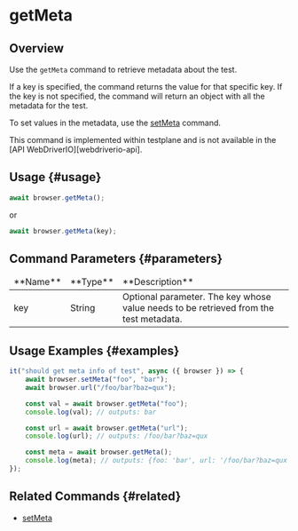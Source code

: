 
# getMeta

## Overview

Use the `getMeta` command to retrieve metadata about the test.

If a key is specified, the command returns the value for that specific key.
If the key is not specified, the command will return an object with all the metadata for the test.

To set values in the metadata, use the [setMeta](../setMeta) command.

<Admonition type="info">
    This command is implemented within testplane and is not available in the [API
    WebDriverIO][webdriverio-api].
</Admonition>

## Usage {#usage}

```javascript
await browser.getMeta();
```

or

```javascript
await browser.getMeta(key);
```

## Command Parameters {#parameters}

<table>
<thead>
<tr><td>**Name**</td><td>**Type**</td><td>**Description**</td></tr>
</thead>
<tbody>
<tr><td>key</td><td>String</td><td>Optional parameter. The key whose value needs to be retrieved from the test metadata.</td></tr>

</tbody>
</table>

## Usage Examples {#examples}

```javascript
it("should get meta info of test", async ({ browser }) => {
    await browser.setMeta("foo", "bar");
    await browser.url("/foo/bar?baz=qux");

    const val = await browser.getMeta("foo");
    console.log(val); // outputs: bar

    const url = await browser.getMeta("url");
    console.log(url); // outputs: /foo/bar?baz=qux

    const meta = await browser.getMeta();
    console.log(meta); // outputs: {foo: 'bar', url: '/foo/bar?baz=qux'}
});
```

## Related Commands {#related}

-   [setMeta](../setMeta)

[webdriverio-api]: https://webdriver.io/docs/api
